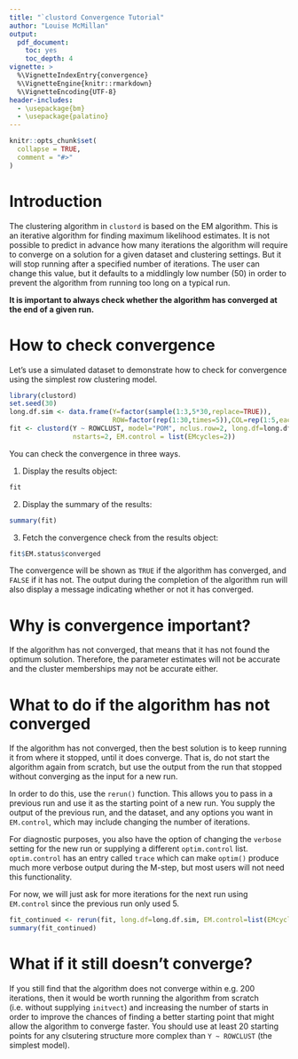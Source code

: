```yaml
---
title: "`clustord Convergence Tutorial"
author: "Louise McMillan"
output: 
  pdf_document:
    toc: yes
    toc_depth: 4
vignette: >
  %\VignetteIndexEntry{convergence}
  %\VignetteEngine{knitr::rmarkdown}
  %\VignetteEncoding{UTF-8}
header-includes:
  - \usepackage{bm}
  - \usepackage{palatino}
---
```


```r
knitr::opts_chunk$set(
  collapse = TRUE,
  comment = "#>"
)
```

# Introduction

The clustering algorithm in `clustord` is based on the EM algorithm. This is an iterative algorithm for finding maximum likelihood estimates. It is not possible to predict in advance how many iterations the algorithm will require to converge on a solution for a given dataset and clustering settings. But it will stop running after a specified number of iterations. The user can change this value, but it defaults to a middlingly low number (50) in order to prevent the algorithm from running too long on a typical run. 

**It is important to always check whether the algorithm has converged at the end of a given run.**

# How to check convergence

Let's use a simulated dataset to demonstrate how to check for convergence using the simplest row clustering model.

```r
library(clustord)
set.seed(30)
long.df.sim <- data.frame(Y=factor(sample(1:3,5*30,replace=TRUE)),
                          ROW=factor(rep(1:30,times=5)),COL=rep(1:5,each=30))
fit <- clustord(Y ~ ROWCLUST, model="POM", nclus.row=2, long.df=long.df.sim, 
                nstarts=2, EM.control = list(EMcycles=2))
```    

You can check the convergence in three ways. 

1. Display the results object:
```r
fit
```

2. Display the summary of the results:
```r
summary(fit)
```

3. Fetch the convergence check from the results object:
```r
fit$EM.status$converged
```

The convergence will be shown as `TRUE` if the algorithm has converged, and `FALSE` if it has not. The output during the completion of the algorithm run will also display a message indicating whether or not it has converged.

# Why is convergence important?

If the algorithm has not converged, that means that it has not found the optimum solution. Therefore, the parameter estimates will not be accurate and the cluster memberships may not be accurate either. 

# What to do if the algorithm has not converged

If the algorithm has not converged, then the best solution is to keep running it from where it stopped, until it does converge. That is, do not start the algorithm again from scratch, but use the output from the run that stopped without converging as the input for a new run.

In order to do this, use the `rerun()` function. This allows you to pass in a previous run and use it as the starting point of a new run. You supply the output of the previous run, and the dataset, and any options you want in `EM.control`, which may include changing the number of iterations.

For diagnostic purposes, you also have the option of changing the `verbose` setting for the new run or supplying a different `optim.control` list. `optim.control` has an entry called `trace` which can make `optim()` produce much more verbose output during the M-step, but most users will not need this functionality. 

For now, we will just ask for more iterations for the next run using `EM.control` since the previous run only used 5.

```r
fit_continued <- rerun(fit, long.df=long.df.sim, EM.control=list(EMcycles=20))
summary(fit_continued)
```


# What if it still doesn't converge?

If you still find that the algorithm does not converge within e.g. 200 iterations, then it would be worth running the algorithm from scratch (i.e. without supplying `initvect`) and increasing the number of starts in order to improve the chances of finding a better starting point that might allow the algorithm to converge faster. You should use at least 20 starting points for any clsutering structure more complex than `Y ~ ROWCLUST` (the simplest model).

